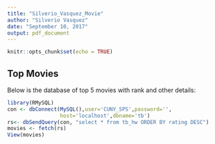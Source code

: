 ---
title: "Silverio_Vasquez_Movie"
author: "Silverio Vasquez"
date: "September 10, 2017"
output: pdf_document
---

```{r setup, include=FALSE}
knitr::opts_chunk$set(echo = TRUE)
```

## Top Movies

Below is the database of top 5 movies with rank and other details:

```{r movies}
library(RMySQL)
con <- dbConnect(MySQL(),user='CUNY_SPS',password='',
                 host='localhost',dbname='tb')
rs<- dbSendQuery(con, "select * from tb_hw ORDER BY rating DESC")
movies <- fetch(rs) 
View(movies)
```
